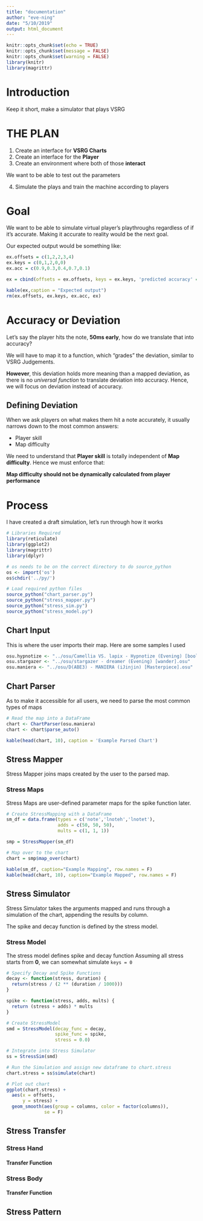 ```yaml
---
title: "documentation"
author: "eve-ning"
date: "5/10/2019"
output: html_document
---
```


```r
knitr::opts_chunk$set(echo = TRUE)
knitr::opts_chunk$set(message = FALSE)
knitr::opts_chunk$set(warning = FALSE)
library(knitr)
library(magrittr)
```

# Introduction

Keep it short, make a simulator that plays VSRG

# THE PLAN

1. Create an interface for **VSRG Charts**
2. Create an interface for the **Player**
3. Create an environment where both of those **interact**

  We want to be able to test out the parameters

4. Simulate the plays and train the machine according to players

# Goal

We want to be able to simulate virtual player's playthroughs regardless of if it's accurate.
Making it accurate to reality would be the next goal.

Our expected output would be something like:

```r
ex.offsets = c(1,2,2,3,4)
ex.keys = c(0,1,2,0,0)
ex.acc = c(0.9,0.3,0.4,0.7,0.1)

ex = cbind(offsets = ex.offsets, keys = ex.keys, 'predicted accuracy' = ex.acc)

kable(ex,caption = "Expected output")
rm(ex.offsets, ex.keys, ex.acc, ex)
```

# Accuracy or Deviation

Let's say the player hits the note, **50ms early**, how do we translate that into accuracy? 

We will have to map it to a function, which "grades" the deviation, similar to VSRG Judgements.

**However**, this deviation holds more meaning than a mapped deviation, as there is no *universal function* to translate deviation into accuracy. Hence, we will focus on deviation instead of accuracy.

## Defining Deviation

When we ask players on what makes them hit a note accurately, it usually narrows down to the most common answers:

- Player skill
- Map difficulty

We need to understand that **Player skill** is totally independent of **Map difficulty**. Hence we must enforce that:

**Map difficulty should not be dynamically calculated from player performance**

# Process
I have created a draft simulation, let's run through how it works
```r
# Libraries Required
library(reticulate)
library(ggplot2)
library(magrittr)
library(dplyr)

# os needs to be on the correct directory to do source_python
os <- import('os')
os$chdir('../py/')

# Load required python files
source_python("chart_parser.py")
source_python("stress_mapper.py")
source_python("stress_sim.py")
source_python("stress_model.py")
```

## Chart Input
This is where the user imports their map. Here are some samples I used

```r
osu.hypnotize <- "../osu/Camellia VS. lapix - Hypnotize (Evening) [bool worldwpdrive(const Entity &user);].osu"
osu.stargazer <- "../osu/stargazer - dreamer (Evening) [wander].osu"
osu.maniera <- "../osu/D(ABE3) - MANIERA (iJinjin) [Masterpiece].osu"
```

## Chart Parser
As to make it accessible for all users, we need to parse the most common types of maps
```r
# Read the map into a DataFrame
chart <- ChartParser(osu.maniera)
chart <- chart$parse_auto()

kable(head(chart, 10), caption = 'Example Parsed Chart')
```

## Stress Mapper
Stress Mapper joins maps created by the user to the parsed map.

### Stress Maps
Stress Maps are user-defined parameter maps for the spike function later.

```r
# Create StressMapping with a DataFrame
sm_df = data.frame(types = c('note','lnoteh','lnotet'),
                   adds = c(50, 50, 50),
                   mults = c(1, 1, 1))

smp = StressMapper(sm_df)

# Map over to the chart
chart = smp$map_over(chart)

kable(sm_df, caption="Example Mapping", row.names = F)
kable(head(chart, 10), caption="Example Mapped", row.names = F)
```

## Stress Simulator
Stress Simulator takes the arguments mapped and runs through a simulation of the chart, appending the results by column.

The spike and decay function is defined by the stress model.

### Stress Model
The stress model defines spike and decay function
Assuming all stress starts from **0**, we can somewhat simulate `keys = 0`

```r
# Specify Decay and Spike Functions
decay <- function(stress, duration) {
  return(stress / (2 ** (duration / 1000)))
}

spike <- function(stress, adds, mults) {
  return (stress + adds) * mults
}

# Create StressModel
smd = StressModel(decay_func = decay,
                  spike_func = spike,
                  stress = 0.0)

# Integrate into Stress Simulator
ss = StressSim(smd)

# Run the Simulation and assign new dataframe to chart.stress
chart.stress = ss$simulate(chart)
```

```r
# Plot out chart
ggplot(chart.stress) +
  aes(x = offsets,
      y = stress) +
  geom_smooth(aes(group = columns, color = factor(columns)),
              se = F)
```
## Stress Transfer
### Stress Hand
#### Transfer Function
### Stress Body
#### Transfer Function
## Stress Pattern


